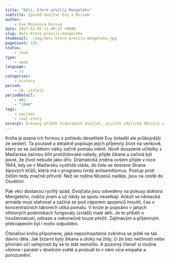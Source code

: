 ```yaml
---
title: "Děti, které přežily Mengeleho"
subtitle: Zpověď dvojčat Evy a Miriam
author:
    - Eva Mozesová Korová
date: 2017-02-05 11:49:47 +0800
slug: deti-ktere-prezili-mengeleho
thumbnail: ./img/deti-ktere-prezily-mengeleho.jpg
pageCount: 225
status:
    - read
type:
    - epub
language:
    - cs
categories:
    - history
period:
    - 20. století
periodDetail:
    - WW2
    - "1944"
tags:
    - nacisms
    - real-story
excerpt: Drásavý příběh židovských dvojčat, jejichž idylické dětství v Rumunské vesničce přerval Hitlerův nástup k moci.
---
```


Kniha je psaná ich formou z pohledu desetileté Evy (mladší ale průbojnější ze sester). Ta poutavě a detailně popisuje jejich příjemný život na venkově, který se se začátkem války začně pomalu měnit. Nově dosazené učitelky z Maďarska začnou šířit protižidovské nálady, přijde šikana a začíná být jasné, že život nebude jako dřív. Dramatická změna ovšem přijde v roce 1944, kdy se v Maďarsku vystřídá vláda, do čela se dostane Strana šípových křížů, která má v programu tvrdý antisemitismus. Postup proti židům tedy značně přitvrdí. Než se rodina Mozesů naděje, jsou na cestě do Osvětimi.

Pak věci dostanou rychlý spád. Dvojčata jsou odvedeny na pokusy doktora Mengeleho, rodiče jinam a už nikdy se spolu nesetkají. Ačkoli se německá armáda musí stahovat a začíná se pod náporem spojenců hroutit, čas v koncentračních táborech utíká pomalu. V knize je popsáno v jakých otřesných podmínkách fungovaly (zvlášt) malé děti. Je to příběh o houževnatosti, odvaze a nekonečné touze přežít. Zajímavým a příjemným překvapením byl i motiv odpuštění.

Čtenářovi kniha připomene, jaká nepochopitelná zvěrstva se ještě ne tak dávno děla. Jak bizarní byly šikana a útoky na židy, či že bez nečinosti nebo přivírání očí veřejnosti by se to stát nemohlo. A pozorný čtenář si možná všimne i paralel v dnešním světě a probudí to v něm více empatie a porozumění.
